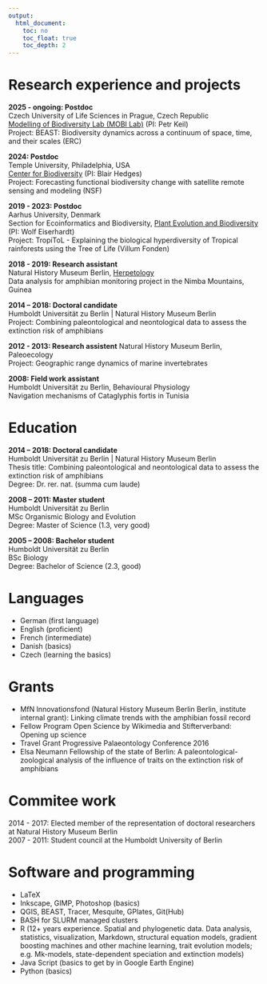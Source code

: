 ```yaml
---
output:
  html_document:
    toc: no
    toc_float: true
    toc_depth: 2
---
```


# Research experience and projects

**2025 - ongoing: Postdoc**\
Czech University of Life Sciences in Prague, Czech Republic\
[Modelling of Biodiversity Lab (MOBI Lab)](https://petrkeil.github.io/) (PI: Petr Keil)\
Project: BEAST: Biodiversity dynamics across a continuum of space, time, and their scales (ERC)


**2024: Postdoc**\
Temple University, Philadelphia, USA\
[Center for Biodiversity](http://www.biodiversitycenter.org/people) (PI: Blair Hedges)\
Project: Forecasting functional biodiversity change with satellite remote sensing and modeling (NSF)


**2019 - 2023: Postdoc**\
Aarhus University, Denmark\
Section for Ecoinformatics and Biodiversity, [Plant Evolution and Biodiversity](https://bio.au.dk/en/research/research-areas/genetics-and-evolution/plant-evolution-and-biodiversity) (PI: Wolf Eiserhardt)\
Project: TropiToL - Explaining the biological hyperdiversity of Tropical rainforests using the Tree of Life (Villum Fonden)

**2018 - 2019: Research assistant**\
Natural History Museum Berlin, [Herpetology](https://www.museumfuernaturkunde.berlin/en/science/reptiles-and-amphibians)\
Data analysis for amphibian monitoring project in the Nimba Mountains, Guinea

**2014 – 2018: Doctoral candidate**\
Humboldt Universität zu Berlin | Natural History Museum Berlin\
Project: Combining paleontological and neontological data to assess the extinction risk of amphibians

**2012 - 2013: Research assistent**
Natural History Museum Berlin, Paleoecology\
Project: Geographic range dynamics of marine invertebrates


**2008: Field work assistant**\
Humboldt Universität zu Berlin, Behavioural Physiology\
Navigation mechanisms of Cataglyphis fortis in Tunisia


# Education

**2014 – 2018: Doctoral candidate**\
Humboldt Universität zu Berlin | Natural History Museum Berlin\
Thesis title: Combining paleontological and neontological data to assess the extinction risk of amphibians\
Degree: Dr. rer. nat. (summa cum laude)

**2008 – 2011: Master student**\
Humboldt Universität zu Berlin\
MSc Organismic Biology and Evolution\
Degree: Master of Science (1.3, very good)

**2005 – 2008: Bachelor student**\
Humboldt Universität zu Berlin\
BSc Biology\
Degree: Bachelor of Science (2.3, good)


# Languages
* German (first language)
* English (proficient)
* French (intermediate)
* Danish (basics)
* Czech (learning the basics)


# Grants 

* MfN Innovationsfond (Natural History Museum Berlin Berlin, institute internal grant): Linking climate trends with the amphibian fossil record
* Fellow Program Open Science by Wikimedia and Stifterverband: Opening up science
* Travel Grant Progressive Palaeontology Conference 2016
* Elsa Neumann Fellowship of the state of Berlin: A paleontological-zoological analysis of the influence of traits on the extinction risk of amphibians


# Commitee work

2014 - 2017: Elected member of the representation of doctoral researchers at Natural History Museum Berlin\
2007 - 2011: Student council at the Humboldt University of Berlin


# Software and programming 

* LaTeX\
* Inkscape, GIMP, Photoshop (basics)\
* QGIS, BEAST, Tracer, Mesquite, GPlates, Git(Hub)\
* BASH for SLURM managed clusters\
* R (12+ years experience. Spatial and phylogenetic data. Data analysis, statistics, visualization, Markdown, structural equation models, gradient boosting machines and other machine learning, trait evolution models; e.g. Mk-models, state-dependent speciation and extinction models)\
* Java Script (basics to get by in Google Earth Engine)\
* Python (basics)

